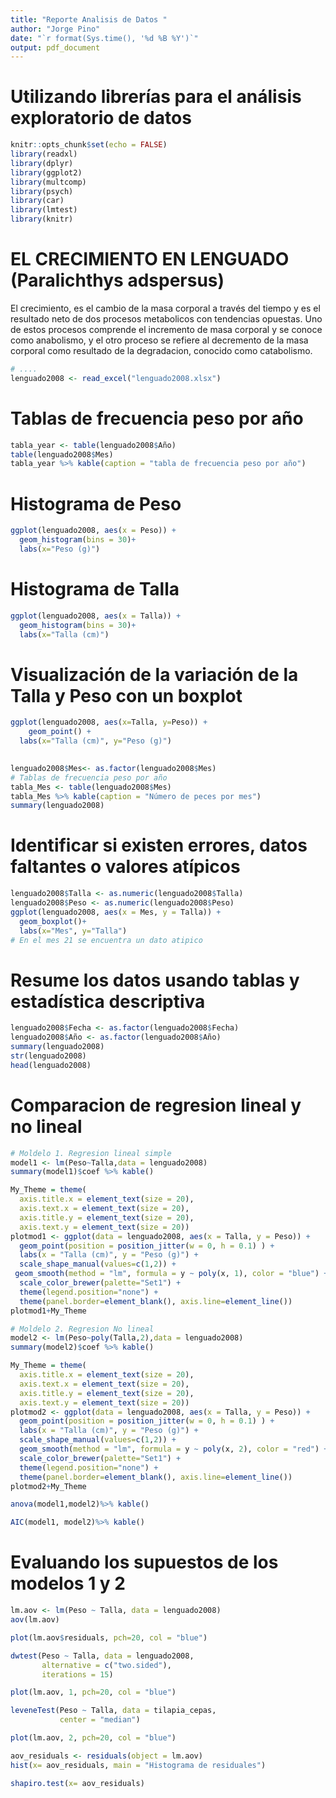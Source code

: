 ```yaml
---
title: "Reporte Analisis de Datos "
author: "Jorge Pino"
date: "`r format(Sys.time(), '%d %B %Y')`"
output: pdf_document
---
```


# Utilizando librerías para el análisis exploratorio de datos
```r
knitr::opts_chunk$set(echo = FALSE)
library(readxl)
library(dplyr)
library(ggplot2)
library(multcomp)
library(psych)
library(car)
library(lmtest)
library(knitr)
```

# EL CRECIMIENTO EN LENGUADO (Paralichthys adspersus)

El crecimiento, es el cambio de la masa corporal a través del tiempo y es el resultado neto de dos procesos metabolicos con tendencias opuestas. Uno de estos procesos comprende el incremento de masa corporal y se conoce como anabolismo, y el otro proceso se refiere al decremento de la masa corporal como resultado de la degradacion, conocido como catabolismo.

```r
# ....
lenguado2008 <- read_excel("lenguado2008.xlsx")
```

# Tablas de frecuencia peso por año
```r
tabla_year <- table(lenguado2008$Año)
table(lenguado2008$Mes)
tabla_year %>% kable(caption = "tabla de frecuencia peso por año")
```

# Histograma de Peso
```r
ggplot(lenguado2008, aes(x = Peso)) +
  geom_histogram(bins = 30)+ 
  labs(x="Peso (g)")
```

# Histograma de Talla
```r
ggplot(lenguado2008, aes(x = Talla)) +
  geom_histogram(bins = 30)+
  labs(x="Talla (cm)")

```

# Visualización de la variación de la Talla y Peso con un boxplot
```r
ggplot(lenguado2008, aes(x=Talla, y=Peso)) +
    geom_point() +
  labs(x="Talla (cm)", y="Peso (g)")
  
```
```r
lenguado2008$Mes<- as.factor(lenguado2008$Mes)
# Tablas de frecuencia peso por año
tabla_Mes <- table(lenguado2008$Mes)
tabla_Mes %>% kable(caption = "Número de peces por mes")
summary(lenguado2008)
```

# Identificar si existen errores, datos faltantes o valores atípicos
```r
lenguado2008$Talla <- as.numeric(lenguado2008$Talla)
lenguado2008$Peso <- as.numeric(lenguado2008$Peso)
ggplot(lenguado2008, aes(x = Mes, y = Talla)) +
  geom_boxplot()+
  labs(x="Mes", y="Talla")
# En el mes 21 se encuentra un dato atipico
```

# Resume los datos usando tablas y estadística descriptiva
```r
lenguado2008$Fecha <- as.factor(lenguado2008$Fecha)
lenguado2008$Año <- as.factor(lenguado2008$Año)
summary(lenguado2008)
str(lenguado2008)
head(lenguado2008)
```

# Comparacion de regresion lineal y no lineal
```r
# Moldelo 1. Regresion lineal simple
model1 <- lm(Peso~Talla,data = lenguado2008)
summary(model1)$coef %>% kable()

```


```r
My_Theme = theme(
  axis.title.x = element_text(size = 20),
  axis.text.x = element_text(size = 20),
  axis.title.y = element_text(size = 20),
  axis.text.y = element_text(size = 20))
plotmod1 <- ggplot(data = lenguado2008, aes(x = Talla, y = Peso)) +
  geom_point(position = position_jitter(w = 0, h = 0.1) ) +
  labs(x = "Talla (cm)", y = "Peso (g)") +
  scale_shape_manual(values=c(1,2)) +
 geom_smooth(method = "lm", formula = y ~ poly(x, 1), color = "blue") +
  scale_color_brewer(palette="Set1") + 
  theme(legend.position="none") +
  theme(panel.border=element_blank(), axis.line=element_line())
plotmod1+My_Theme
```

```r
# Moldelo 2. Regresion No lineal
model2 <- lm(Peso~poly(Talla,2),data = lenguado2008)
summary(model2)$coef %>% kable()

```

```r
My_Theme = theme(
  axis.title.x = element_text(size = 20),
  axis.text.x = element_text(size = 20),
  axis.title.y = element_text(size = 20),
  axis.text.y = element_text(size = 20))
plotmod2 <- ggplot(data = lenguado2008, aes(x = Talla, y = Peso)) +
  geom_point(position = position_jitter(w = 0, h = 0.1) ) +
  labs(x = "Talla (cm)", y = "Peso (g)") +
  scale_shape_manual(values=c(1,2)) +
  geom_smooth(method = "lm", formula = y ~ poly(x, 2), color = "red") +
  scale_color_brewer(palette="Set1") + 
  theme(legend.position="none") +
  theme(panel.border=element_blank(), axis.line=element_line())
plotmod2+My_Theme
```
```r
anova(model1,model2)%>% kable()
```

```r
AIC(model1, model2)%>% kable()
```
# Evaluando los supuestos de los modelos 1 y 2

```r
lm.aov <- lm(Peso ~ Talla, data = lenguado2008)
aov(lm.aov)
```


```r
plot(lm.aov$residuals, pch=20, col = "blue")
```
```r
dwtest(Peso ~ Talla, data = lenguado2008,
       alternative = c("two.sided"), 
       iterations = 15)
```

```r
plot(lm.aov, 1, pch=20, col = "blue")
```
```r
leveneTest(Peso ~ Talla, data = tilapia_cepas,
           center = "median")
```

```r
plot(lm.aov, 2, pch=20, col = "blue")
```
```r
aov_residuals <- residuals(object = lm.aov)
hist(x= aov_residuals, main = "Histograma de residuales")
```
```r
shapiro.test(x= aov_residuals)
```

